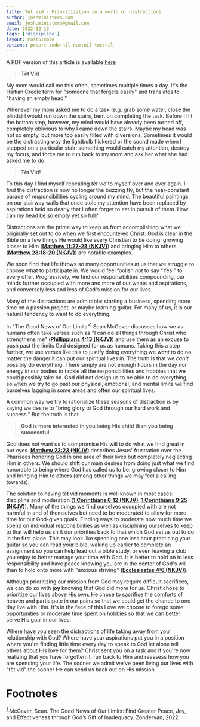 ```yaml
---
title: Tèt vid - Prioritization in a world of distractions
author: joshministers.com
email: josh.ministers@gmail.com
date: 2022-12-13
tags: ['discipline']
layout: PostSimple
options: prop:t todo:nil num:nil toc:nil
---
```


A PDF version of this article is available [here](/static//assets/tet-vid.pdf)

> **Tèt Vid**

My mom would call me this often, sometimes multiple times a day. It's the
Haitian Creole term for "someone that forgets easily" and translates to "having
an empty head."

Whenever my mom asked me to do a task (e.g. grab some water, close the blinds) I
would run down the stairs, bent on completing the task. Before I hit the bottom
step, however, my mind would have already been turned off, completely oblivious
to why I came down the stairs. Maybe my head was not so empty, but more
too easily filled with diversions. Sometimes it would be the distracting way the
lightbulb flickered or the sound made when I stepped on a particular stair:
something would catch my attention, destroy my focus, and force me to run back
to my mom and ask her what she had asked me to do.

> **Tèt Vid!**

To this day I find myself repeating _tèt vid_ to myself over and over again. I
find the distraction is now no longer the buzzing fly, but the near-constant
parade of responsibilities cycling around my mind. The beautiful paintings on
our stairway walls that once stole my attention have been replaced by
aspirations held so dearly that I often forget to eat in pursuit of them. How
can my head be so empty yet so full?

Distractions are the prime way to keep us from accomplishing what we originally
set out to do when we first encountered Christ. God is clear in the Bible on a
few things He would like every Christian to be doing: growing closer to Him
(**[Matthew 11:27-28 (NKJV)](https://www.biblegateway.com/bible?language=en&version=NKJV&passage=Matthew+11:27-28)**) and bringing Him to others (**[Matthew 28:18-20 (NKJV)](https://www.biblegateway.com/bible?language=en&version=NKJV&passage=Matthew+28:18-20)**) are
notable examples.

We soon find that life throws so many opportunities at us that we struggle to
choose what to participate in. We would feel foolish _not_ to say "Yes!" to
every offer. Progressively, we find our responsibilities compounding, our minds
further occupied with more and more of our wants and aspirations, and conversely
less and less of God's mission for our lives.

Many of the distractions are admirable: starting a business, spending more time
on a passion project, or maybe learning guitar. For many of us, it is our
natural tendency to want to do everything.

In "The Good News of Our Limits"<sup><a id="fnr.1" class="footref" href="#fn.1" role="doc-backlink">1</a></sup> Sean McGever discusses how we as humans often
take verses such as "I can do all things through Christ who strengthens me"
(**[Phillippians 4:13 (NKJV)](https://www.biblegateway.com/bible?language=en&version=NKJV&passage=Phillippians+4:13)**) and use them as an excuse to push past the limits God
designed for us as humans. Taking this a step further, we use verses like this
to justify doing everything we _want_ to do no matter the danger it can put our
spiritual lives in. The truth is that we _can't_ possibly do everything. There
simply are not enough hours in the day nor energy in our bodies to tackle all
the responsibilities and hobbies that we could possibly take on. God did not
design us to be able to do everything, so when we try to go past our physical,
emotional, and mental limits we find ourselves lagging in some areas and often
our spiritual lives.

A common way we try to rationalize these seasons of distraction is by saying we
desire to "bring glory to God through our hard work and success." But the truth
is that

> **God is more interested in you being His child than you being successful**

God does not want us to compromise His will to do what we find great in our
eyes. **[Matthew 23:23 (NKJV)](https://www.biblegateway.com/bible?language=en&version=NKJV&passage=Matthew+23:23)** describes Jesus' frustration over the Pharisees
honoring God in one area of their lives but completely neglecting Him in
others. We should shift our main desires from doing just what we find honorable
to being where God has called us to be: growing closer to Him and bringing Him
to others (among other things we may feel a calling towards).

The solution to having tèt vid moments is well known in most cases: discipline
and moderation (**[1 Corinthians 6:12 (NKJV)](https://www.biblegateway.com/bible?language=en&version=NKJV&passage=1+Corinthians+6:12)**, **[1 Corinthians 9:25 (NKJV)](https://www.biblegateway.com/bible?language=en&version=NKJV&passage=1+Corinthians+9:25)**). Many of the
things we find ourselves occupied with are not harmful in and of themselves but
need to be moderated to allow for more time for our God-given goals. Finding
ways to moderate how much time we spend on individual responsibilities as well
as disciplining ourselves to keep to that will help us shift our priorities back
to that which God set us out to do in the first place. This may look like
spending one less hour practicing your guitar so you can read your bible, waking
up earlier to complete an assignment so you can help lead out a bible study, or
even leaving a club you enjoy to better manage your time with
God. It is better to hold on to less responsibility and have peace knowing you
are in the center of God's will than to hold onto more with "anxious striving"
(**[Ecclesiastes 4:6 (NKJV)](https://www.biblegateway.com/bible?language=en&version=NKJV&passage=Ecclesiastes+4:6)**).

Although prioritizing our mission from God may require difficult sacrifices, we
can do so with **joy** knowing that God did _more_ for us. Christ chose to
prioritize our lives above His own. He chose to sacrifice the comforts of heaven
and participate in our pains so that we could get the chance to one day live
with Him. It's in the face of this Love we choose to forego some opportunities
or moderate time spent on hobbies so that we can better serve His goal in our
lives.

Where have you seen the distractions of life taking away from your relationship
with God? Where have your aspirations put you in a position where you're finding
little time every day to speak to God let alone tell others about His love for
them? Christ sent you on a task and if you're now realizing that you have
forgotten it, run back to Him and reassess how you are spending your life. The
sooner we admit we've been living our lives with "tèt vid" the sooner He can
send us back out on His mission.

# Footnotes

<sup>
  <a id="fn.1" href="#fnr.1">
    1
  </a>
</sup> McGever, Sean. The Good News of Our Limits: Find Greater Peace, Joy, and Effectiveness through
God’s Gift of Inadequacy. Zondervan, 2022.
